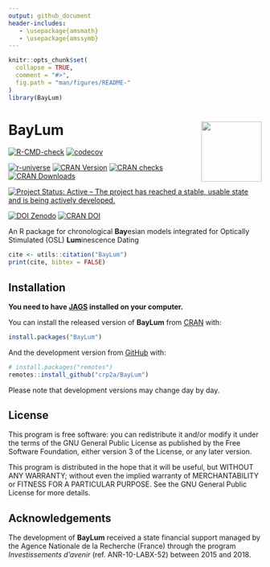 ```yaml
---
output: github_document
header-includes:
   - \usepackage{amsmath}
   - \usepackage{amssymb}
---
```

<!-- README.md was auto-generated by README.Rmd. Please DO NOT edit by hand!-->

```r
knitr::opts_chunk$set(
  collapse = TRUE,
  comment = "#>",
  fig.path = "man/figures/README-"
)
library(BayLum)
```
 
# BayLum <img width=120px src="man/figures/logo_BayLum.png" align="right" />

<!-- badges: start -->
[![R-CMD-check](https://github.com/crp2a/BayLum/actions/workflows/R-CMD-check.yaml/badge.svg)](https://github.com/crp2a/BayLum/actions/workflows/R-CMD-check.yaml)
[![codecov](https://codecov.io/gh/crp2a/BayLum/graph/badge.svg?token=cOdZr6imKX)](https://app.codecov.io/gh/crp2a/BayLum)

[![r-universe](https://crp2a.r-universe.dev/badges/BayLum)](https://crp2a.r-universe.dev/BayLum)
[![CRAN Version](https://www.r-pkg.org/badges/version/BayLum)](https://cran.r-project.org/package=BayLum)
[![CRAN checks](https://badges.cranchecks.info/worst/BayLum.svg)](https://cran.r-project.org/web/checks/check_results_BayLum.html)
[![CRAN Downloads](https://cranlogs.r-pkg.org/badges/grand-total/BayLum)](https://cran.r-project.org/package=BayLum)

[![Project Status: Active – The project has reached a stable, usable state and is being actively developed.](https://www.repostatus.org/badges/latest/active.svg)](https://www.repostatus.org/#active)

[![DOI Zenodo](https://zenodo.org/badge/DOI/10.5281/zenodo.4311266.svg)](https://doi.org/10.5281/zenodo.4311266)
[![CRAN DOI](https://img.shields.io/badge/doi-10.32614/CRAN.package.BayLum-blue.svg)](https://doi.org/10.32614/CRAN.package.BayLum)
<!-- badges: end -->

An R package for chronological **Bay**esian models integrated for Optically Stimulated (OSL) **Lum**inescence Dating

```r
cite <- utils::citation("BayLum")
print(cite, bibtex = FALSE)
```

## Installation

**You need to have [JAGS](https://mcmc-jags.sourceforge.io) installed on your computer.**

You can install the released version of **BayLum** from [CRAN](https://CRAN.R-project.org) with:

```r
install.packages("BayLum")
```

And the development version from [GitHub](https://github.com/) with:

```r
# install.packages("remotes")
remotes::install_github("crp2a/BayLum")
```

Please note that development versions may change day by day.

## License

This program is free software: you can redistribute it and/or modify it under the terms of the GNU General Public License as published by the Free Software Foundation, either version 3 of the License, or any later version.

This program is distributed in the hope that it will be useful, but WITHOUT ANY WARRANTY; without even the implied warranty of MERCHANTABILITY or FITNESS FOR A PARTICULAR PURPOSE. See the GNU General Public License for more details.

## Acknowledgements

The development of **BayLum** received a state financial support managed by the Agence Nationale de la Recherche (France) through the program *Investissements d'avenir* (ref. ANR-10-LABX-52) between 2015 and 2018.
